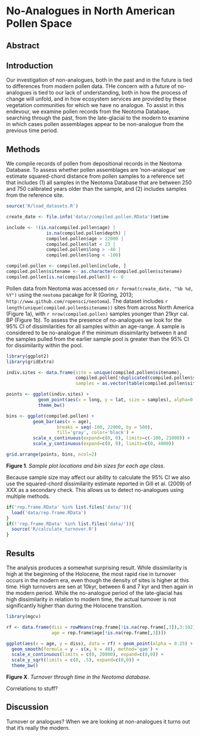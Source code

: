 No-Analogues in North American Pollen Space
========================================================

Abstract
------------------------

Introduction
------------------------
Our investigation of non-analogues, both in the past and in the future is tied to differences from modern pollen data.  THe concern with a future of no-analogues is tied to our lack of understanding, both in how the process of change will unfold, and in how ecosystem services are provided by these vegetation communities for which we have no analogue.
To assist in this endevour, we examine pollen records from the Neotoma Database, searching through the past, from the late-glacial to the modern to examine in which cases pollen assemblages appear to be non-analogue from the previous time period.

Methods
------------------------
We compile records of pollen from depositional records in the Neotoma Database.  To assess whether pollen assemblages are 'non-analogue' we estimate squared-chord distance from pollen samples to a reference set that includes (1) all samples in the Neotoma Database that are between 250 and 750 calibrated years older than the sample, and (2) includes samples from the reference site.

```r

source('R/load_datasets.R')

create_date <- file.info('data//compiled.pollen.RData')$mtime  

include <- !(is.na(compiled.pollen$age) | 
               is.na(compiled.pollen$depth) | 
               compiled.pollen$age > 22000 |
               compiled.pollen$lat < 23 |
               compiled.pollen$long > -40 |
               compiled.pollen$long < -100)

compiled.pollen <- compiled.pollen[include, ]
compiled.pollen$sitename <- as.character(compiled.pollen$sitename)
compiled.pollen[is.na(compiled.pollen)] <- 0

```
Pollen data from Neotoma was accessed on `r format(create_date, "%b %d, %Y")` using the `neotoma` pacakge for R (Goring, 2013; `http://www.github.com/ropensci/neotoma`).  The dataset includes `r length(unique(compiled.pollen$sitename))` sites from across North America (Figure 1a), with `r nrow(compiled.pollen)` samples younger than 21kyr cal. BP (Figure 1b).  To assess the presence of no-analogues we look for the 95% CI of dissimilarities for all samples within an age-range.  A sample is considered to be no-analogue if the minimum dissimilarity between it and the samples pulled from the earlier sample pool is greater than the 95% CI  for dissimilarity within the pool.

```r
library(ggplot2)
library(gridExtra)

indiv.sites <- data.frame(site = unique(compiled.pollen$sitename),
                          compiled.pollen[!duplicated(compiled.pollen$sitename), 4:5],
                          samples = as.vector(table(compiled.pollen$sitename)))

points <- ggplot(indiv.sites) + 
            geom_point(aes(x = long, y = lat, size = samples), alpha=0.3) +
            theme_bw()

bins <- ggplot(compiled.pollen) + 
          geom_bar(aes(x = age), 
                   breaks = seq(-100, 22000, by = 500), 
                   fill='gray', color='black') +
          scale_x_continuous(expand=c(0, 0), limits=c(-100, 21000)) +
          scale_y_continuous(expand=c(0, 0), limits=c(0, 4000))

grid.arrange(points, bins, ncol=2)

```
**Figure 1**. *Sample plot locations and bin sizes for each age class*.

Because sample size may affect our ability to calculate the 95% CI we also use the squared-chord dissimilarity estimate reported in Gill et al. (2009) of XXX as a secondary check.  This allows us to detect no-analogues using multiple methods.


```r

if('rep.frame.RData' %in% list.files('data/')){
  load('data/rep.frame.RData')
}
if(!'rep.frame.RData' %in% list.files('data/')){
  source('R/calculate_turnover.R')
}

```

Results
-------------------------
The analysis produces a somewhat surprising result.  While dissimilarity is high at the beginning of the Holocene, the most rapid rise in turnover occurs in the modern era, even though the density of sites is higher at this time.  High turnovers are sen at 10kyr, between 6 and 7 kyr and then again in the modern period.  While the no-analogue period of the late-glacial has high dissimilarity in relation to modern time, the actual turnover is not significantly higher than during the Holocene transition.


```r

library(mgcv)

rf <- data.frame(diss = rowMeans(rep.frame[!is.na(rep.frame[,3]),3:102], na.rm=TRUE), 
                 age = rep.frame$age[!is.na(rep.frame[,3])])

ggplot(aes(x = age, y = diss), data = rf) + geom_point(alpha = 0.25) +
  geom_smooth(formula = y ~ s(x, k = 40), method='gam') +
  scale_x_continuous(limits = c(0, 20000), expand=c(0,0)) +
  scale_y_sqrt(limits = c(0, .5), expand=c(0,0)) +
  theme_bw()

```
**Figure X**. *Turnover through time in the Neotoma database.*

Correlations to stuff?

Discussion
---------------------------
Turnover or analogues?  When we are looking at non-analogues it turns out that it's really the modern.